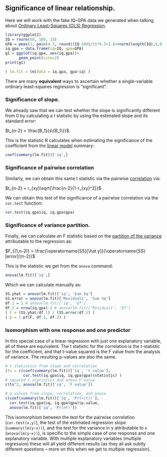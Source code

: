 ## Significance of linear relationship. {#bivariate-significance}

Here we will work with the fake IQ-GPA data we generated when talking about [Ordinary Least-Squares (OLS) Regression](bivariate-ols.html).

```r
library(ggplot2)
IQ = rnorm(50, 100, 15)
GPA = pmax(1, pmin(4.3, round((IQ-100)/15*0.5+2.8+rnorm(length(IQ),0,0.7), 1)))
iq.gpa = data.frame(iq=IQ, gpa=GPA)
g1 = ggplot(iq.gpa, aes(iq,gpa))+
      geom_point(size=2)
print(g1)

( lm.fit = lm(data = iq.gpa, gpa~iq) )
```


There are many **equivalent** ways to ascertain whether a single-variable ordinary least-squares regression is "significant".  

### Significance of slope.

We already saw that we can test whether the slope is significantly different from 0 by calculating a t statistic by using the estimated slope and its standard error: 

$t_{n-2} = \frac{B_1}{s\{B_1\}}$.

This is the statistic R calculates when estimating the significance of the coefficient from the [linear model](ols.html) summary:

```r
coef(summary(lm.fit))['iq',]
```

### Significance of pairwise correlation

Similarly, we can obtain this same t statistic via the pairwise [correlation](correlation.html) via:

$t_{n-2} = r_{xy}\sqrt{\frac{n-2}{1-r_{xy}^2}}$

We can obtain this test of the significance of a pairwise correlation via the `cor.test` function:

```r
cor.test(iq.gpa$iq, iq.gpa$gpa)
```

### Significance of variance partition.

Finally, we can calculate an F statistic based on the [partition of the variance](determination.html) attributable to the regression as:

$F_{(1,n-2)} = \frac{\operatorname{SS}[\hat y]}{\operatorname{SS}[error]/(n-2)}$

This is the statistic we get from the `anova` command:

```r
anova(lm.fit)['iq',]
```

Which we can calculate manually as:

```r
SS.yhat = anova(lm.fit)['iq', 'Sum Sq']
SS.error = anova(lm.fit)['Residuals', 'Sum Sq']
df.1 = 1 # anova(lm.fit)['iq', 'Df']
df.2 = nrow(iq.gpa)-2 # anova(lm.fit)['Residuals', 'Df']
( F = (SS.yhat/df.1) / (SS.error/df.2) )
( p = 1-pf(F, df.1, df.2) )
```

### Isomorphism with one response and one predictor

In this special case of a linear regression with just one explanatory variable, all of these are equivalent.  The t statistic for the correlation is the t-statistic for the coefficient, and that t-value squared is the F value from the analysis of variance.  The resulting p-values are also the same.

```r
# t statistics from slope and correlation
(ts = c(coef(summary(lm.fit))['iq', 't value'], 
        cor.test(iq.gpa$iq, iq.gpa$gpa)$statistic) )
# squared t statistics and anova F value
c(ts^2, anova(lm.fit)['iq', 'F value'])

# p values from slope, correlation, and anova
c(coef(summary(lm.fit))['iq', 'Pr(>|t|)'], 
  cor.test(iq.gpa$iq, iq.gpa$gpa)$p.value,
  anova(lm.fit)['iq', 'Pr(>F)'])
```

This isomorphism between the test for the pairwise correlation (`cor.test(x,y)`), the test of the estimated regression slope (`summary(lm(y~x))`), and the test for the variance in y attributable to x (`anova(lm(y~x))`), is specific to the simple case of one response and one explanatory variable.  With multiple explanatory variables (multiple regression) these will all yield different results (as they all ask subtly different questions -- more on this when we get to multiple regression).
